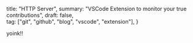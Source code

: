   title: "HTTP Server",
  summary: "VSCode Extension to monitor your true contributions",
  draft: false,  
  tag: ["git", "github", "blog", "vscode", "extension"],
}


yoink!!